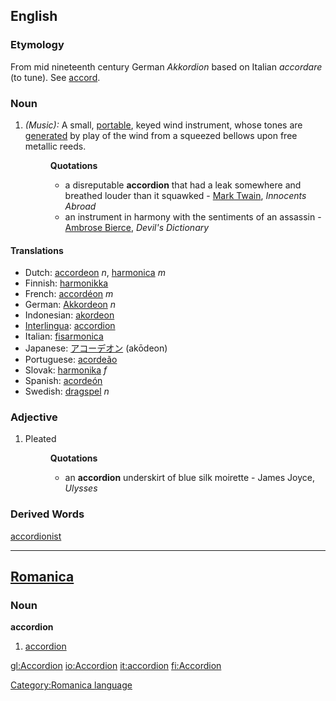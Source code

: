 ==English==
{{wikipedia}}
===Etymology===
From mid nineteenth century German ''Akkordion'' based on Italian ''accordare'' (to tune). See [[accord]].
===Noun===
#''(Music):'' A small, [[portable]], keyed wind instrument, whose tones are [[generated]] by play of the wind from a squeezed bellows upon free metallic reeds.
#:'''Quotations'''
#:* a disreputable '''accordion''' that had a leak somewhere and breathed louder than it squawked - [[Mark Twain]], ''Innocents Abroad''
#:* an instrument in harmony with the sentiments of an assassin - [[Ambrose Bierce]], ''Devil's Dictionary''

====Translations====
*Dutch: [[accordeon]] ''n'', [[harmonica]] ''m''
*Finnish: [[harmonikka]]
*French: [[accordéon]] ''m''
*German: [[Akkordeon]] ''n''
*Indonesian: [[akordeon]] 
*[[Interlingua]]: [[accordion]]
*Italian: [[fisarmonica]]
*Japanese: [[アコーデオン]] (akōdeon)
*Portuguese: [[acordeão]]
*Slovak: [[harmonika]] ''f''
*Spanish: [[acordeón]]
*Swedish: [[dragspel]] ''n''

===Adjective===
#Pleated
#:'''Quotations'''
#:*an '''accordion''' underskirt of blue silk moirette - James Joyce, ''Ulysses''
===Derived Words===
[[accordionist]]
----

==[[Romanica]]==
[[Category:Romanica language]]
===Noun===
<b>accordion</b>
#[[accordion]]

[[gl:Accordion]]
[[io:Accordion]]
[[it:accordion]]
[[fi:Accordion]]